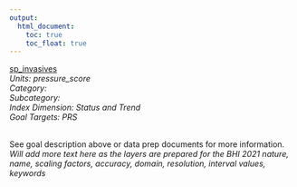 ```yaml
---
output:
  html_document:
    toc: true
    toc_float: true
---
```


[sp_invasives](https://github.com/OHI-Baltic/bhi-prep/blob/master/layers/sp_invasives_bhi2019.csv)\
*Units: pressure_score*\
*Category:*\
*Subcategory:*\
*Index Dimension: Status and Trend*\
*Goal Targets: PRS*\
<br>

See goal description above or data prep documents for more information.\
*Will add more text here as the layers are prepared for the BHI 2021*
*nature, name, scaling factors, accuracy, domain, resolution, interval values, keywords*



<br>

